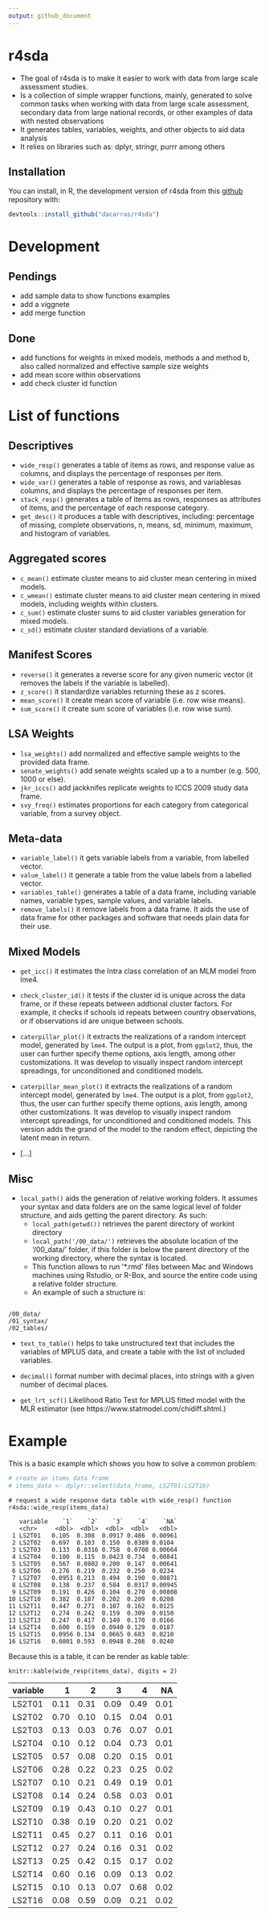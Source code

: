 ```yaml
---
output: github_document
---
```


# r4sda

- The goal of r4sda is to make it easier to work with data from large scale assessment studies.
- Is a collection of simple wrapper functions, mainly, generated to solve common tasks when working with data from large scale assessment, secondary data from large national records, or other examples of data with nested observations
- It generates tables, variables, weights, and other objects to aid data analysis
- It relies on libraries such as: dplyr, stringr, purrr among others


## Installation

You can install, in R, the development version of r4sda from this [github](https://github.com/dacarras/r4sda) repository with:

``` r
devtools::install_github("dacarras/r4sda")
```

# Development

## Pendings

- add sample data to show functions examples
- add a viggnete
- add merge function

## Done

- add functions for weights in mixed models, methods a and method b, also called normalized and effective sample size weights
- add mean score within observations
- add check cluster id function

# List of functions

## Descriptives

- `wide_resp()` generates a table of items as rows, and response value as columns, and displays the percentage of responses per item.
- `wide_var()` generates a table of response as rows, and variablesas columns, and displays the percentage of responses per item.
- `stack_resp()` generates a table of items as rows, responses as attributes of items, and the percentage of each response category.
- `get_desc()` it produces a table with descriptives, including: percentage of missing, complete observations, n, means, sd, minimum, maximum, and histogram of variables.

## Aggregated scores

- `c_mean()` estimate cluster means to aid cluster mean centering in mixed models.
- `c_wmean()` estimate cluster means to aid cluster mean centering in
    mixed models, including weights within clusters.
- `c_sum()` estimate cluster sums to aid cluster variables generation for mixed models.
- `c_sd()` estimate cluster standard deviations of a variable.

## Manifest Scores

- `reverse()` it generates a reverse score for any given numeric vector (it removes the labels if the variable is labelled).
- `z_score()` it standardize variables returning these as z scores.
- `mean_score()` it create mean score of variable (i.e. row wise means).
- `sum_score()` it create sum score of variables (i.e. row wise sum).

## LSA Weights

- `lsa_weights()` add normalized and effective sample weights to the provided data frame.
- `senate_weights()` add senate weights scaled up a to a number (e.g. 500, 1000 or else).
- `jkr_iccs()` add jackknifes replicate weights to ICCS 2009 study data frame.
- `svy_freq()` estimates proportions for each category from categorical variable, from a survey object.


## Meta-data

- `variable_label()` it gets variable labels from a variable, from labelled vector.
- `value_label()` it generate a table from the value labels from a labelled vector.
- `variables_table()` generates a table of a data frame, including variable names, variable types, sample values, and variable labels.
- `remove_labels()` it remove labels from a data frame. It aids the use of data frame for other packages and software that needs plain data for their use.

## Mixed Models

- `get_icc()` it estimates the Intra class correlation of an MLM model from lme4.
- `check_cluster_id()` it tests if the cluster id is unique across the data frame, or if these repeats between addtional cluster factors. For example, it checks if schools id repeats between country observations, or if observations id are unique between schools.
- `caterpillar_plot()` it extracts the realizations of a random intercept model, generated by `lme4`. The output is a plot, from `ggplot2`, thus, the user can further specify theme options, axis length, among other customizations. It was develop to visually inspect random intercept spreadings, for unconditioned and conditioned models. 
- `caterpillar_mean_plot()` it extracts the realizations of a random intercept model, generated by `lme4`. The output is a plot, from `ggplot2`, thus, the user can further specify theme options, axis length, among other customizations. It was develop to visually inspect random intercept spreadings, for unconditioned and conditioned models. This version adds the grand of the model to the random effect, depicting the latent mean in return.

- [...]

## Misc

- `local_path()` aids the generation of relative working folders. It assumes your syntax and data folders are on the same logical level of folder structure, and aids getting the parent directory. As such:
   + `local_path(getwd())` retrieves the parent directory of workint directory
   + `local_path('/00_data/')` retrieves the absolute location of the '/00_data/' folder, if this folder is below the parent directory of the working directory, where the syntax is located.
   + This function allows to run '*.rmd' files between Mac and Windows machines using Rstudio, or R-Box, and source the entire code using a relative folder structure.
   + An example of such a structure is:

```text

/00_data/
/01_syntax/
/02_tables/

```

- `text_to_table()` helps to take unstructured text that includes the variables of MPLUS data, and create a table with the list of included variables.

- `decimal()` format number with decimal places, into strings with a given number of decimal places.

- `get_lrt_scf()` Likelihood Ratio Test for MPLUS fitted model with the MLR estimator (see https://www.statmodel.com/chidiff.shtml.)

# Example

This is a basic example which shows you how to solve a common problem:

```r
# create an items data frame
# items_data <- dplyr::select(data_frame, LS2T01:LS2T16)

```



```text
# request a wide response data table with wide_resp() function
r4sda::wide_resp(items_data)

   variable    `1`    `2`    `3`    `4`    `NA`
   <chr>     <dbl>  <dbl>  <dbl>  <dbl>   <dbl>
 1 LS2T01   0.105  0.308  0.0917 0.486  0.00961
 2 LS2T02   0.697  0.103  0.150  0.0389 0.0104 
 3 LS2T03   0.133  0.0316 0.758  0.0708 0.00664
 4 LS2T04   0.100  0.115  0.0423 0.734  0.00841
 5 LS2T05   0.567  0.0802 0.200  0.147  0.00641
 6 LS2T06   0.276  0.219  0.232  0.250  0.0234 
 7 LS2T07   0.0951 0.213  0.494  0.190  0.00871
 8 LS2T08   0.138  0.237  0.584  0.0317 0.00945
 9 LS2T09   0.191  0.426  0.104  0.270  0.00808
10 LS2T10   0.382  0.187  0.202  0.209  0.0208 
11 LS2T11   0.447  0.271  0.107  0.162  0.0125 
12 LS2T12   0.274  0.242  0.159  0.309  0.0150 
13 LS2T13   0.247  0.417  0.149  0.170  0.0166 
14 LS2T14   0.600  0.159  0.0940 0.129  0.0187 
15 LS2T15   0.0956 0.134  0.0665 0.683  0.0210 
16 LS2T16   0.0801 0.593  0.0948 0.208  0.0240 
```

Because this is a table, it can be render as kable table: 

```text
knitr::kable(wide_resp(items_data), digits = 2)

```

|variable |    1|    2|    3|    4|   NA|
|:--------|----:|----:|----:|----:|----:|
|LS2T01   | 0.11| 0.31| 0.09| 0.49| 0.01|
|LS2T02   | 0.70| 0.10| 0.15| 0.04| 0.01|
|LS2T03   | 0.13| 0.03| 0.76| 0.07| 0.01|
|LS2T04   | 0.10| 0.12| 0.04| 0.73| 0.01|
|LS2T05   | 0.57| 0.08| 0.20| 0.15| 0.01|
|LS2T06   | 0.28| 0.22| 0.23| 0.25| 0.02|
|LS2T07   | 0.10| 0.21| 0.49| 0.19| 0.01|
|LS2T08   | 0.14| 0.24| 0.58| 0.03| 0.01|
|LS2T09   | 0.19| 0.43| 0.10| 0.27| 0.01|
|LS2T10   | 0.38| 0.19| 0.20| 0.21| 0.02|
|LS2T11   | 0.45| 0.27| 0.11| 0.16| 0.01|
|LS2T12   | 0.27| 0.24| 0.16| 0.31| 0.02|
|LS2T13   | 0.25| 0.42| 0.15| 0.17| 0.02|
|LS2T14   | 0.60| 0.16| 0.09| 0.13| 0.02|
|LS2T15   | 0.10| 0.13| 0.07| 0.68| 0.02|
|LS2T16   | 0.08| 0.59| 0.09| 0.21| 0.02|
